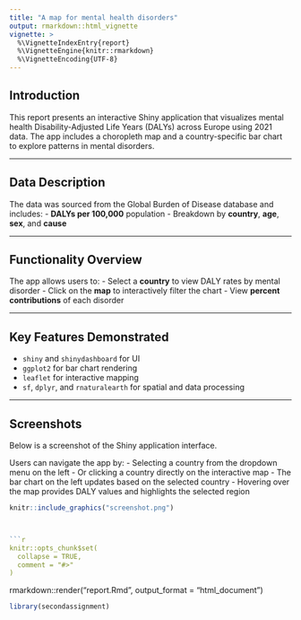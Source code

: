 ```yaml
---
title: "A map for mental health disorders"
output: rmarkdown::html_vignette
vignette: >
  %\VignetteIndexEntry{report}
  %\VignetteEngine{knitr::rmarkdown}
  %\VignetteEncoding{UTF-8}
---
```

## Introduction

This report presents an interactive Shiny application that visualizes mental health Disability-Adjusted Life Years (DALYs) across Europe using 2021 data. The app includes a choropleth map and a country-specific bar chart to explore patterns in mental disorders.

---

## Data Description

The data was sourced from the Global Burden of Disease database and includes:
- **DALYs per 100,000** population
- Breakdown by **country**, **age**, **sex**, and **cause**

---

## Functionality Overview

The app allows users to:
- Select a **country** to view DALY rates by mental disorder
- Click on the **map** to interactively filter the chart
- View **percent contributions** of each disorder

---

## Key Features Demonstrated

- `shiny` and `shinydashboard` for UI
- `ggplot2` for bar chart rendering
- `leaflet` for interactive mapping
- `sf`, `dplyr`, and `rnaturalearth` for spatial and data processing

---

## Screenshots
Below is a screenshot of the Shiny application interface.

Users can navigate the app by:
- Selecting a country from the dropdown menu on the left
- Or clicking a country directly on the interactive map
- The bar chart on the left updates based on the selected country
- Hovering over the map provides DALY values and highlights the selected region
```r
knitr::include_graphics("screenshot.png")



```r
knitr::opts_chunk$set(
  collapse = TRUE,
  comment = "#>"
)
```
rmarkdown::render("report.Rmd", output_format = "html_document")

```r
library(secondassignment)
```
